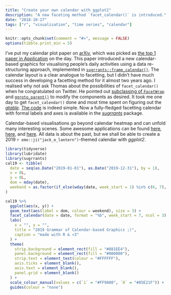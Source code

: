 ```yaml
---
title: "Create your own calendar with ggplot2"
description: "A new faceting method `facet_calendar()` is introduced."
date: "2018-10-27"
tags: ["r", "visualisation", "time series", "calendar"]
---
```


```r
knitr::opts_chunk$set(comment = "#>", message = FALSE)
options(tibble.print_min = 5)
```

I've put my calendar plot paper on [arXiv](https://arxiv.org/abs/1810.09624), which was picked as [the top 1 paper in Application](https://twitter.com/assertpub_/status/1055027418312990720) on the day. This paper introduced a new calendar-based graphics for visualising people's daily activities using a data re-structuring approach, implemented in [`sugrrants::frame_calendar()`](https://pkg.earo.me/sugrrants/reference/frame-calendar.html). The calendar layout is a clear analogue to facetting, but I didn't have much success in developing a facetting method for it almost two years ago. I realised why not ask Thomas about the possibilities of `facet_calendar()` when he congratulated on Twitter. He pointed out [subclassing of `FacetWrap`](https://twitter.com/thomasp85/status/1055066290392649729) and [`ggroto_parent()`](https://twitter.com/thomasp85/status/1055351430557646848) to modify the components as desired. It took me one day to get `facet_calendar()` done and most time spent on figuring out the [*gtable*](https://cran.r-project.org/package=gtable). [The code](https://github.com/earowang/sugrrants/blob/master/R/facet-calendar.R) is indeed simple. Now a fully-fledged facetting calendar with formal labels and axes is available in the [*sugrrants*](https://pkg.earo.me/sugrrants/) package.

Calendar-based visualisations go beyond calendar heatmap and can unfold many interesting scenes. Some awesome applications can be found [here](https://twitter.com/colindcarroll/status/946477247036354562), [here](https://twitter.com/tomelliottnz/status/958887861943640064), and [here](https://sarahromanes.github.io/post/calendar-plots/). All data is about the past, but we shall be able to create a 2019 `r emo::ji("jack_o_lantern")`-themed calendar with *ggplot2*.

```r
library(tidyverse)
library(lubridate)
library(sugrrants)
cal19 <- tibble(
  date = seq(as.Date("2019-01-01"), as.Date("2019-12-31"), by = 1),
  x = 0L,
  y = 0L,
  dom = mday(date),
  weekend = as.factor(if_else(wday(date, week_start = 1) %in% c(6, 7), 1, 0))
)
```

```r
cal19 %>%
  ggplot(aes(x, y)) +
  geom_text(aes(label = dom, colour = weekend), size = 3) +
  facet_calendar(date = date, format = "%b", week_start = 7, ncol = 3) +
  labs(
    x = "", y = "", 
    title = "2019 Grammar of Calendar-based Graphics ;)", 
    caption = "made with R & <3"
  ) +
  theme(
    strip.background = element_rect(fill = "#881EE4"),
    panel.background = element_rect(fill = "#000000"),
    strip.text = element_text(colour = "#FFFFFF"),
    axis.ticks = element_blank(),
    axis.text = element_blank(),
    panel.grid = element_blank()
  ) +
  scale_colour_manual(values = c(`1` = "#FF9A00", `0` = "#85E21F")) +
  guides(colour = "none")
```


<!--
We manage our daily schedules using calendar apps or notebooks. It is easy to digest new calendar-based visualisations since the calendar layout is rather familiar to us. The widely used one is calendar heatmap, which Github uses to display daily tallies of user's commits, for example. But it's just a point summary. If more details at sub-daily resolutions are unpacked, these will certainly form a richer and vivider picture.
-->
